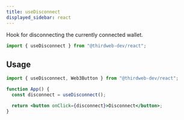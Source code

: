```yaml
---
title: useDisconnect
displayed_sidebar: react
---
```


Hook for disconnecting the currently connected wallet.

```jsx
import { useDisconnect } from "@thirdweb-dev/react";
```

## Usage

```jsx
import { useDisconnect, Web3Button } from "@thirdweb-dev/react";

function App() {
  const disconnect = useDisconnect();

  return <button onClick={disconnect}>Disconnect</button>;
}
```
